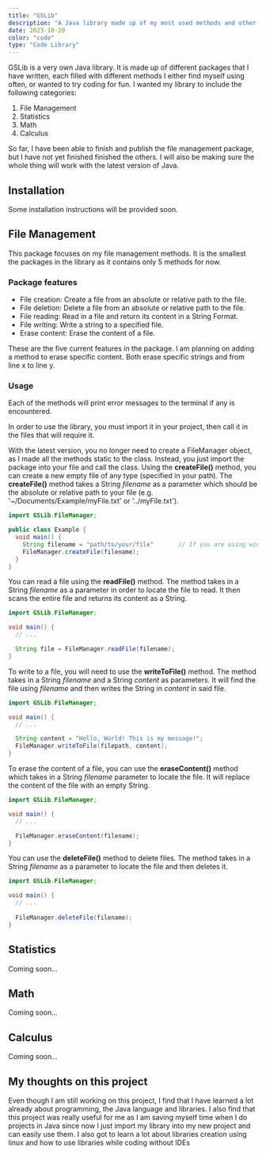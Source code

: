 ```yaml
---
title: "GSLib"
description: "A Java library made up of my most used methods and other methods I wanted to add"
date: 2023-10-20
color: "code"
type: "Code Library"
---
```

GSLib is a very own Java library. It is made up of different packages that I have written, each
filled with different methods I either find myself using often, or wanted to try coding for fun.
I wanted my library to include the following categories:

1. File Management
2. Statistics
3. Math
4. Calculus

So far, I have been able to finish and publish the file management package, but I have not yet
finished finished the others. I will also be making sure the whole thing will work with the
latest version of Java.

## Installation

Some installation instructions will be provided soon.

## File Management

This package focuses on my file management methods. It is the smallest the packages in the
library as it contains only 5 methods for now.

### Package features

- File creation: Create a file from an absolute or relative path to the file.
- File deletion: Delete a file from an absolute or relative path to the file.
- File reading: Read in a file and return its content in a String Format.
- File writing: Write a string to a specified file.
- Erase content: Erase the content of a file.

These are the five current features in the package. I am planning on adding a method to
erase specific content. Both erase specific strings and from line x to line y.

### Usage

Each of the methods will print error messages to the terminal if any is encountered.

In order to use the library, you must import it in your project, then call it in the files
that will require it.

With the latest version, you no longer need to create a FileManager object, as I made all
the methods static to the class. Instead, you just import the package into your file and
call the class. Using the **createFile()** method, you can create a new empty file of any 
type (specified in your path). The **createFile()** method takes a String _filename_ as
a parameter which should be the absolute or relative path to your file (e.g. 
'~/Documents/Example/myFile.txt' or '../myFile.txt').

```java
import GSLib.FileManager;

public class Example {
  void main() {
    String filename = "path/to/your/file"       // If you are using windows, replace the / with \\
    FileManager.createFile(filename);
  }
}
```

You can read a file using the **readFile()** method. The method takes in a String _filename_ as
a parameter in order to locate the file to read. It then scans the entire file and returns its
content as a String.

```java
import GSLib.FileManager;

void main() {
  // ...

  String file = FileManager.readFile(filename);
}
```

To write to a file, you will need to use the **writeToFile()** method. The method takes in a
String _filename_ and a String _content_ as parameters. It will find the file using _filename_
and then writes the String in _content_ in said file.

```java
import GSLib.FileManager;

void main() {
  // ...

  String content = "Hello, World! This is my message!";
  FileManager.writeToFile(filepath, content);
}
```

To erase the content of a file, you can use the **eraseContent()** method which takes in a
String _filename_ parameter to locate the file. It will replace the content of the file with
an empty String.
```java
import GSLib.FileManager;

void main() {
  // ...

  FileManager.eraseContent(filename);
}
```

You can use the **deleteFile()** method to delete files. The method takes in a String _filename_
as a parameter to locate the file and then deletes it.

```java
import GSLib.FileManager;

void main() {
  // ...
  
  FileManager.deleteFile(filename);
}
```

## Statistics

Coming soon...

## Math

Coming soon...

## Calculus

Coming soon...

## My thoughts on this project

Even though I am still working on this project, I find that I have learned a lot already about
programming, the Java language and libraries. I also find that this project was really useful
for me as I am saving myself time when I do projects in Java since now I just import my library
into my new project and can easily use them. I also got to learn a lot about libraries creation
using linux and how to use libraries while coding without IDEs
